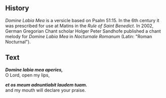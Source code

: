 <Initial text="Domine Labia Mea" />

## History

*Domine Labia Mea* is a versicle based on Psalm 51:15. In the 6th century it was prescribed for use at Matins in the *Rule of Saint Benedict*. In 2002, German Gregorian Chant scholar Holger Peter Sandhofe published a chant melody for *Domine Labia Mea* in *Nocturnale Romanum* (Latin: "Roman Nocturnal").

## Text

***Domine labia mea aperies,***<br/>
O Lord, open my lips,

***et os meum adnuntiabit laudem tuam.***<br/>
and my mouth will declare your praise.
